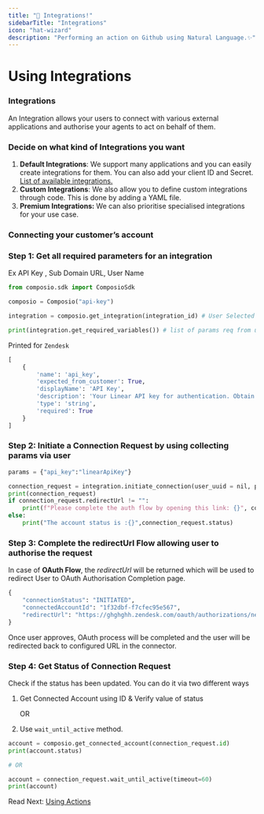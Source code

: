 ```yaml
---
title: "🧰 Integrations!"
sidebarTitle: "Integrations"
icon: "hat-wizard"
description: "Performing an action on Github using Natural Language.✨"
---
```


# Using Integrations

### **Integrations**

An Integration allows your users to connect with various external applications and authorise your agents to act on behalf of them.

### **Decide on what kind of Integrations you want**

1. **Default Integrations**: We support many applications and you can easily create integrations for them. You can also add your client ID and Secret. [List of available integrations.](https://www.notion.so/Introduction-27b3883644704d55812a8da65b405f32?pvs=21)
2. **Custom Integrations**: We also allow you to define custom integrations through code. This is done by adding a YAML file.
3. **Premium Integrations:** We can also prioritise specialised integrations for your use case.

### **Connecting your customer’s account**

### Step 1: Get all required parameters for an integration

Ex API Key , Sub Domain URL, User Name

```python
from composio.sdk import ComposioSdk

composio = Composio("api-key")

integration = composio.get_integration(integration_id) # User Selected Id

print(integration.get_required_variables()) # list of params req from user
```

Printed for `Zendesk`

```python
[
    {
        'name': 'api_key',
        'expected_from_customer': True,
        'displayName': 'API Key',
        'description': 'Your Linear API key for authentication. Obtain it from your Linear settings.',
        'type': 'string',
        'required': True
    }
]
```

### Step 2: Initiate a Connection Request by using collecting params via user

```python
params = {"api_key":"linearApiKey"}

connection_request = integration.initiate_connection(user_uuid = nil, params=params)
print(connection_request)
if connection_request.redirectUrl != "":
	print(f"Please complete the auth flow by opening this link: {}", connection_request.redirectUrl)
else:
	print("The account status is :{}",connection_request.status)
```

### Step 3: Complete the redirectUrl Flow allowing user to authorise the request

In case of **OAuth Flow**, the _redirectUrl_ will be returned which will be used to redirect User to OAuth Authorisation Completion page.

```python
{
    "connectionStatus": "INITIATED",
    "connectedAccountId": "1f32dbf-f7cfec95e567",
    "redirectUrl": "https://ghghghh.zendesk.com/oauth/authorizations/new?client_id=test_aa&redirect_uri=https%3A%2F%2Fbackend.composio.dev%2Fapi%2Fv1%2Fauth"
}
```

Once user approves, OAuth process will be completed and the user will be redirected back to configured URL in the connector.

### **Step 4: Get Status of Connection Request**

Check if the status has been updated. You can do it via two different ways

1. Get Connected Account using ID & Verify value of status

   OR

2. Use `wait_until_active` method.

```python
account = composio.get_connected_account(connection_request.id)
print(account.status)

# OR

account = connection_request.wait_until_active(timeout=60)
print(account)
```

Read Next: [Using Actions](https://www.notion.so/Using-Actions-d3b937454db04bb1848d301f3a1f4c99?pvs=21)
